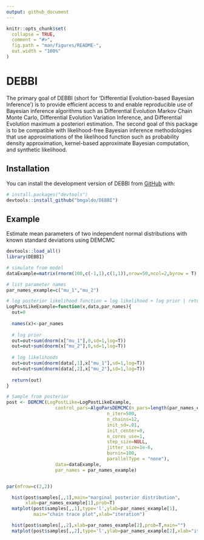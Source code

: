 ```yaml
---
output: github_document
---
```


<!-- README.md is generated from README.Rmd. Please edit that file -->

```r
knitr::opts_chunk$set(
  collapse = TRUE,
  comment = "#>",
  fig.path = "man/figures/README-",
  out.width = "100%"
)
```

# DEBBI

<!-- badges: start -->
<!-- badges: end -->

The primary goal of DEBBI (short for 'Differential Evolution-based Bayesian Inference') is to provide efficient access to and enable reproducible use of Bayesian inference algorithms such as Differential Evolution Markov Chain Monte Carlo, Differential Evolution Variation Inference, and Differential Evolution maximum a posteriori estimation. The second goal of this package is to be compatible with likelihood-free Bayesian inference methodologies that use approximations of the likelihood function such as probability density approximation, kernel-based approximate Bayesian computation, and synthetic likelihood.

## Installation

You can install the development version of DEBBI from [GitHub](https://github.com/bmgaldo/DEBBI) with:

``` r
# install.packages("devtools")
devtools::install_github("bmgaldo/DEBBI")
```

## Example

Estimate mean parameters of two independent normal distributions with known standard deviations using DEMCMC

```r
devtools::load_all()
library(DEBBI)

# simulate from model
dataExample=matrix(rnorm(100,c(-1,1),c(1,1)),nrow=50,ncol=2,byrow = T)

# list parameter names
par_names_example=c("mu_1","mu_2")

# log posterior likelihood function = log likelihood + log prior | returns a scalar
LogPostLikeExample=function(x,data,par_names){
  out=0
  
  names(x)<-par_names
  
  # log prior
  out=out+sum(dnorm(x["mu_1"],0,sd=1,log=T))
  out=out+sum(dnorm(x["mu_2"],0,sd=1,log=T))
  
  # log likelihoods
  out=out+sum(dnorm(data[,1],x["mu_1"],sd=1,log=T))
  out=out+sum(dnorm(data[,2],x["mu_2"],sd=1,log=T))
  
  return(out)
}

# Sample from posterior
post <- DEMCMC(LogPostLike=LogPostLikeExample,
                  control_pars=AlgoParsDEMCMC(n_pars=length(par_names_example),
                                     n_iter=500, 
                                     n_chains=12,
                                     init_sd=.01,
                                     init_center=0,
                                     n_cores_use=1,
                                     step_size=NULL,
                                     jitter_size=1e-6,
                                     burnin=100,
                                     parallelType = "none"),
                  data=dataExample,
                  par_names = par_names_example)


par(mfrow=c(2,2))

  hist(post$samples[,,1],main="marginal posterior distribution",
       xlab=par_names_example[1],prob=T)
  matplot(post$samples[,,1],type='l',ylab=par_names_example[1],
          main="chain trace plot",xlab="iteration")

  hist(post$samples[,,2],xlab=par_names_example[2],prob=T,main="")
  matplot(post$samples[,,2],type='l',ylab=par_names_example[2],xlab="iteration")



```
